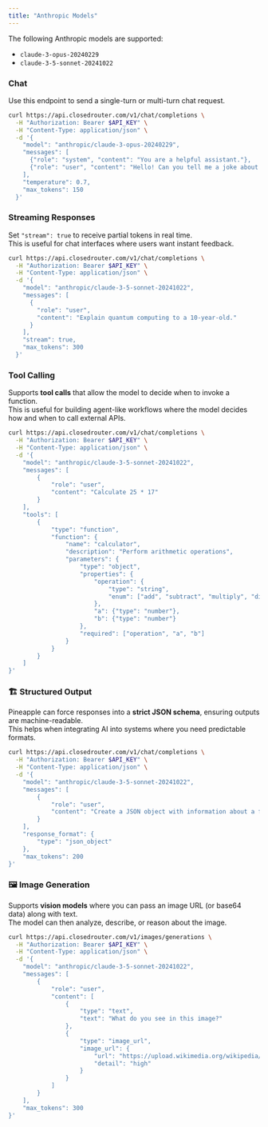 ```yaml
---
title: "Anthropic Models"
---
```


The following Anthropic models are supported:

- `claude-3-opus-20240229` 
- `claude-3-5-sonnet-20241022`

### Chat

Use this endpoint to send a single-turn or multi-turn chat request.

```bash
curl https://api.closedrouter.com/v1/chat/completions \
  -H "Authorization: Bearer $API_KEY" \
  -H "Content-Type: application/json" \
  -d '{
    "model": "anthropic/claude-3-opus-20240229",
    "messages": [
      {"role": "system", "content": "You are a helpful assistant."},
      {"role": "user", "content": "Hello! Can you tell me a joke about programming?"}
    ],
    "temperature": 0.7,
    "max_tokens": 150
  }'
```

### Streaming Responses

Set `"stream": true` to receive partial tokens in real time.\
This is useful for chat interfaces where users want instant feedback.

```bash
curl https://api.closedrouter.com/v1/chat/completions \
  -H "Authorization: Bearer $API_KEY" \
  -H "Content-Type: application/json" \
  -d '{
    "model": "anthropic/claude-3-5-sonnet-20241022",
    "messages": [
      {
        "role": "user",
        "content": "Explain quantum computing to a 10-year-old."
      }
    ],
    "stream": true,
    "max_tokens": 300
  }'
```

### Tool Calling

Supports **tool calls** that allow the model to decide when to invoke a function.  \
This is useful for building agent-like workflows where the model decides how and when to call external APIs.

```bash
curl https://api.closedrouter.com/v1/chat/completions \
  -H "Authorization: Bearer $API_KEY" \
  -H "Content-Type: application/json" \
  -d '{
    "model": "anthropic/claude-3-5-sonnet-20241022",
    "messages": [
        {
            "role": "user",
            "content": "Calculate 25 * 17"
        }
    ],
    "tools": [
        {
            "type": "function",
            "function": {
                "name": "calculator",
                "description": "Perform arithmetic operations",
                "parameters": {
                    "type": "object",
                    "properties": {
                        "operation": {
                            "type": "string",
                            "enum": ["add", "subtract", "multiply", "divide"]
                        },
                        "a": {"type": "number"},
                        "b": {"type": "number"}
                    },
                    "required": ["operation", "a", "b"]
                }
            }
        }
    ]
}'
```

### 🏗 Structured Output

Pineapple can force responses into a **strict JSON schema**, ensuring outputs are machine-readable.  \
This helps when integrating AI into systems where you need predictable formats.

```bash
curl https://api.closedrouter.com/v1/chat/completions \
  -H "Authorization: Bearer $API_KEY" \
  -H "Content-Type: application/json" \
  -d '{
    "model": "anthropic/claude-3-5-sonnet-20241022",
    "messages": [
        {
            "role": "user",
            "content": "Create a JSON object with information about a fictional user including name, age, email, and hobbies array"
        }
    ],
    "response_format": {
        "type": "json_object"
    },
    "max_tokens": 200
}'
```

### 🖼 Image Generation

Supports **vision models** where you can pass an image URL (or base64 data) along with text.\
The model can then analyze, describe, or reason about the image.

```bash
curl https://api.closedrouter.com/v1/images/generations \
  -H "Authorization: Bearer $API_KEY" \
  -H "Content-Type: application/json" \
  -d '{
    "model": "anthropic/claude-3-5-sonnet-20241022",
    "messages": [
        {
            "role": "user",
            "content": [
                {
                    "type": "text",
                    "text": "What do you see in this image?"
                },
                {
                    "type": "image_url",
                    "image_url": {
                        "url": "https://upload.wikimedia.org/wikipedia/commons/thumb/d/dd/Gfp-wisconsin-madison-the-nature-boardwalk.jpg/2560px-Gfp-wisconsin-madison-the-nature-boardwalk.jpg",
                        "detail": "high"
                    }
                }
            ]
        }
    ],
    "max_tokens": 300
}'
```
